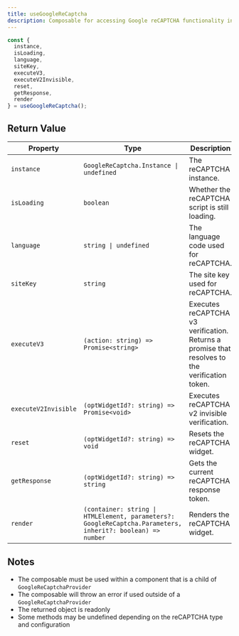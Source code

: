```yaml
---
title: useGoogleReCaptcha
description: Composable for accessing Google reCAPTCHA functionality in Vue applications
---
```


```ts
const {
  instance,
  isLoading,
  language,
  siteKey,
  executeV3,
  executeV2Invisible,
  reset,
  getResponse,
  render
} = useGoogleReCaptcha();
```

## Return Value

| Property             | Type                                                                                                       | Description                                                                                    |
| -------------------- | ---------------------------------------------------------------------------------------------------------- | ---------------------------------------------------------------------------------------------- |
| `instance`           | `GoogleReCaptcha.Instance \| undefined`                                                                    | The reCAPTCHA instance.                                                                        |
| `isLoading`          | `boolean`                                                                                                  | Whether the reCAPTCHA script is still loading.                                                 |
| `language`           | `string \| undefined`                                                                                      | The language code used for reCAPTCHA.                                                          |
| `siteKey`            | `string`                                                                                                   | The site key used for reCAPTCHA.                                                               |
| `executeV3`          | `(action: string) => Promise<string>`                                                                      | Executes reCAPTCHA v3 verification. Returns a promise that resolves to the verification token. |
| `executeV2Invisible` | `(optWidgetId?: string) => Promise<void>`                                                                  | Executes reCAPTCHA v2 invisible verification.                                                  |
| `reset`              | `(optWidgetId?: string) => void`                                                                           | Resets the reCAPTCHA widget.                                                                   |
| `getResponse`        | `(optWidgetId?: string) => string`                                                                         | Gets the current reCAPTCHA response token.                                                     |
| `render`             | `(container: string \| HTMLElement, parameters?: GoogleReCaptcha.Parameters, inherit?: boolean) => number` | Renders the reCAPTCHA widget.                                                                  |

## Notes

- The composable must be used within a component that is a child of `GoogleReCaptchaProvider`
- The composable will throw an error if used outside of a `GoogleReCaptchaProvider`
- The returned object is readonly
- Some methods may be undefined depending on the reCAPTCHA type and configuration
